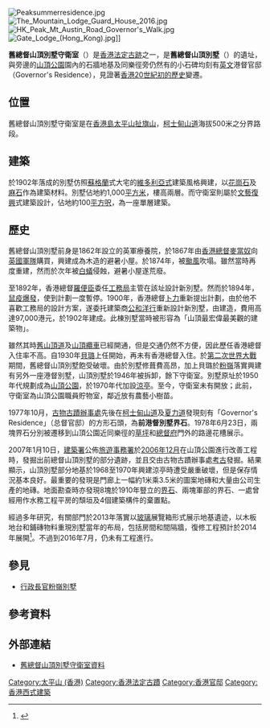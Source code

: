 [[File:Peaksummerresidence.jpg|thumb]]
[[File:The_Mountain_Lodge_Guard_House_2016.jpg|thumb]]
[[File:HK_Peak_Mt_Austin_Road_Governor's_Walk.jpg|thumb]]
[[File:Gate_Lodge_(Hong_Kong).jpg|thumb]]]]

'''舊總督山頂別墅守衛室'''（{{lang-en|The Mountain Lodge Guard House}}）是[[香港法定古蹟列表|香港法定古跡]]之一，是'''舊總督山頂別墅'''（{{lang-en|The Mountain Lodge}}）的遺址，與旁邊的[[山頂公園_(香港)|山頂公園]]園內的石牆地基及同樂徑旁仍然有的小石碑均刻有[[英文|英文]]港督官邸（Governor's Residence），見證著[[香港20世紀初歷史|香港20世紀初的歷史]]變遷。

== 位置 ==
舊總督山頂別墅守衛室是在[[香港島|香港島]][[太平山_(香港)|太平山]][[扯旗山|扯旗山]]，[[柯士甸山道|柯士甸山道]]海拔500米之分界路段。

==建築==
於1902年落成的別墅仿照[[蘇格蘭|蘇格蘭]]式大宅的[[維多利亞式|維多利亞式]]建築風格興建，以[[花崗石|花崗石]]及[[麻石|麻石]]作為建築材料。別墅佔地約1,000[[平方米|平方米]]，樓高兩層。而守衛室則屬於[[文藝復興|文藝復興]]式建築設計，佔地約100[[平方呎|平方呎]]，為一座單層建築。

== 歷史 ==
舊總督山頂別墅前身是1862年設立的英軍療養院，於1867年由[[香港總督|香港總督]][[麥當奴|麥當奴]]向[[英國軍隊|英國軍隊]]購買，興建成為木造的避暑小屋。於1874年，被[[甲戌風災|颱風]]吹塌。雖然當時再度重建，然而於次年被[[白蟻|白蟻]]侵蝕，避暑小屋遂荒廢。

至1892年，香港總督[[威廉·羅便臣|羅便臣]]委任[[工務局|工務局]]主管{{le|谷柏|Francis Cooper}}在該址設計新別墅。然而於1894年，[[1894年香港鼠疫|鼠疫爆發]]，使到計劃一度暫停。1900年，香港總督[[卜力|卜力]]重新提出計劃，由於他不喜歡工務局的設計方案，遂委托建築商[[公和洋行|公和洋行]]重新設計新別墅，由{{le|生利建築|Sang Lee Construction}}建造，費用高達97,000港元，於1902年建成。此棟別墅當時被形容為「山頂最宏偉最美觀的建築物」。

雖然其時[[舊山頂道|舊山頂道]]及[[山頂纜車|山頂纜車]]已經開通，但是交通仍然不方便，因此歷任香港總督入住率不高。自1930年[[貝璐|貝璐]]上任開始，再未有香港總督入住。於[[第二次世界大戰|第二次世界大戰]]期間，舊總督山頂別墅飽受破壞。由於別墅修葺費高昂，加上貝璐於[[粉嶺|粉嶺]]落實興建有另外一座港督別墅，山頂別墅於1946年被拆卸，餘下守衛室。別墅原址於1950年代規劃成為[[山頂公園_(香港)|山頂公園]]，於1970年代加設[[涼亭|涼亭]]。至今，守衛室未有開放；此前，守衛室為山頂公園職員貯物室，鄰近放有農藝小樹苗。

1977年10月，[[古物古蹟辦事處|古物古蹟辦事處]]先後在[[柯士甸山道|柯士甸山道]]及[[夏力道|夏力道]]發現刻有「Governor's Residence」（总督官邸）的方形石頭，為'''前港督別墅界石'''。1978年6月23日，兩塊界石分別被遷移到山頂公園近同樂徑的[[草坪|草坪]]和[[香港總督府|總督府]]門外的路邊花槽展示。

2007年1月10日，[[建築署|建築署]]公佈[[旅遊事務署|旅遊事務署]]於[[2006年12月|2006年12月]]在山頂公園進行改善工程時，發掘出前總督山頂別墅的部分遺跡，並且交由古物古蹟辦事處[[考古|考古]]發掘。結果顯示，山頂別墅部分地基於1968至1970年興建涼亭時遭受嚴重破壞，但是保存情況基本良好。最重要的發現是門廊上一幅約1米乘3.5米的圖案地磚和大量由{{le|明顿·霍林斯|minton Hollins}}公司生產的地磚。地面勘查時亦發現8塊於1910年豎立的[[界石|界石]]、兩塊軍部的界石、一處曾經用作水務工程平房的頹垣及4個建築構件的棄置點。

經過多年研究，有關部門於2013年落實以[[玻璃|玻璃]]展覽箱形式展示地基遺迹，以木板地台和鋪磚物料重現別墅當年的布局，包括房間和間隔牆，復修工程預計於2014年展開<ref>{{Cite web|title=港督山頂別墅「重現」 - 東方日報|url=https://orientaldaily.on.cc/cnt/news/20130220/00176_058.html|accessdate=2020-10-26|work=orientaldaily.on.cc|archive-date=2019-06-26|archive-url=https://web.archive.org/web/20190626075606/https://orientaldaily.on.cc/cnt/news/20130220/00176_058.html|dead-url=no}}</ref>。不過到2016年7月，仍未有工程進行。

==參見==
*[[行政長官粉嶺別墅|行政長官粉嶺別墅]]

==參考資料==
{{Reflist}}

==外部連結==
* [http://www.amo.gov.hk/b5/monuments_52.php 舊總督山頂別墅守衛室資料] {{Wayback|url=http://www.amo.gov.hk/b5/monuments_52.php |date=20210123141747 }}

{{香港法定古蹟}}
{{香港山頂建築}}

{{coord|22.27434|114.14572|display=title|type:landmark|format=dms}}


[[Category:太平山_(香港)|Category:太平山 (香港)]]
[[Category:香港法定古蹟|Category:香港法定古蹟]]
[[Category:香港官邸|Category:香港官邸]]
[[Category:香港西式建築|Category:香港西式建築]]